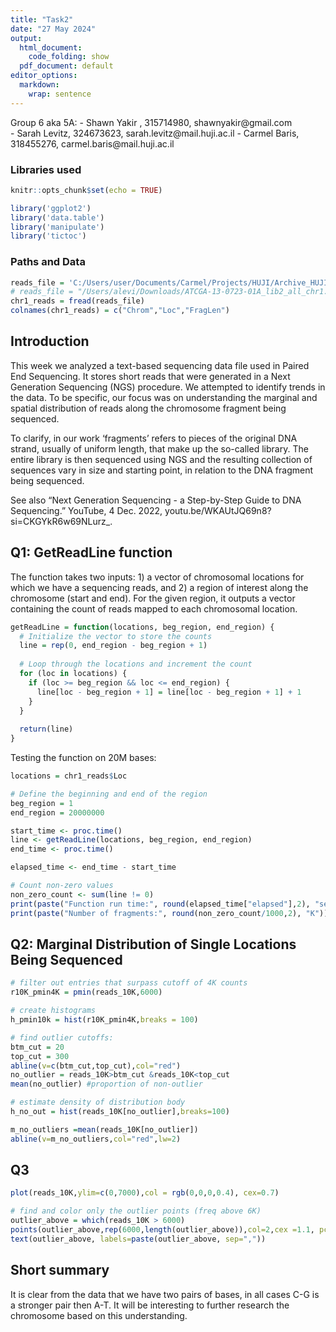 ```yaml
---
title: "Task2"
date: "27 May 2024"
output:
  html_document:
    code_folding: show
  pdf_document: default
editor_options:
  markdown:
    wrap: sentence
---
```


Group 6 aka 5A:
 - Shawn Yakir , 315714980, shawnyakir@gmail.com  
 - Sarah Levitz, 324673623, sarah.levitz@mail.huji.ac.il
 - Carmel Baris, 318455276, carmel.baris@mail.huji.ac.il


### Libraries used

```r
knitr::opts_chunk$set(echo = TRUE)

library('ggplot2')
library('data.table')
library('manipulate')
library('tictoc')

```


### Paths and Data


```r

reads_file = 'C:/Users/user/Documents/Carmel/Projects/HUJI/Archive_HUJI/data-analysis-genomics/data/TCGA-13-0723-10B_lib2_all_chr1.forward'
# reads_file = "/Users/alevi/Downloads/ATCGA-13-0723-01A_lib2_all_chr1.forward/TCGA-13-0723-01A_lib2_all_chr1.forward"
chr1_reads = fread(reads_file) 
colnames(chr1_reads) = c("Chrom","Loc","FragLen")
```


## Introduction 

This week we analyzed a text-based sequencing data file used in Paired End Sequencing. It stores short reads that were generated in a Next Generation Sequencing (NGS) procedure. We attempted to identify trends in the data. To be specific, our focus was on understanding the marginal and spatial distribution of reads along the chromosome fragment being sequenced. \n

To clarify, in our work 'fragments' refers to pieces of the original DNA strand, usually of uniform length, that make up the so-called library. The entire library is then sequenced using NGS and the resulting collection of sequences vary in size and starting point, in relation to the DNA fragment being sequenced. \n

See also “Next Generation Sequencing - a Step-by-Step Guide to DNA Sequencing.” YouTube, 4 Dec. 2022, youtu.be/WKAUtJQ69n8?si=CKGYkR6w69NLurz_. 

## Q1: GetReadLine function

The function takes two inputs: 1) a vector of chromosomal locations for which we have a sequencing reads, and 2) a region of interest along the chromosome (start and end). For the given region, it outputs a vector containing the count of reads mapped to each chromosomal location.


```r
getReadLine = function(locations, beg_region, end_region) {
  # Initialize the vector to store the counts
  line = rep(0, end_region - beg_region + 1)
  
  # Loop through the locations and increment the count
  for (loc in locations) {
    if (loc >= beg_region && loc <= end_region) {
      line[loc - beg_region + 1] = line[loc - beg_region + 1] + 1
    }
  }
  
  return(line)
}
```


Testing the function on 20M bases:

```r

locations = chr1_reads$Loc

# Define the beginning and end of the region
beg_region = 1
end_region = 20000000

start_time <- proc.time()
line <- getReadLine(locations, beg_region, end_region)
end_time <- proc.time()

elapsed_time <- end_time - start_time

# Count non-zero values
non_zero_count <- sum(line != 0)
print(paste("Function run time:", round(elapsed_time["elapsed"],2), "seconds"))
print(paste("Number of fragments:", round(non_zero_count/1000,2), "K"))

```

## Q2: Marginal Distribution of Single Locations Being Sequenced

```r


# filter out entries that surpass cutoff of 4K counts
r10K_pmin4K = pmin(reads_10K,6000) 

# create histograms
h_pmin10k = hist(r10K_pmin4K,breaks = 100)

# find outlier cutoffs:
btm_cut = 20
top_cut = 300
abline(v=c(btm_cut,top_cut),col="red")
no_outlier = reads_10K>btm_cut &reads_10K<top_cut
mean(no_outlier) #proportion of non-outlier

# estimate density of distribution body
h_no_out = hist(reads_10K[no_outlier],breaks=100)

m_no_outliers =mean(reads_10K[no_outlier])
abline(v=m_no_outliers,col="red",lw=2)

```


## Q3 


```r
plot(reads_10K,ylim=c(0,7000),col = rgb(0,0,0,0.4), cex=0.7) 

# find and color only the outlier points (freq above 6K)
outlier_above = which(reads_10K > 6000)
points(outlier_above,rep(6000,length(outlier_above)),col=2,cex =1.1, pch=20)
text(outlier_above, labels=paste(outlier_above, sep=","))

```



## Short summary

It is clear from the data that we have two pairs of bases, in all cases C-G is a stronger pair then A-T. It will be interesting to further research the chromosome based on this understanding. 

